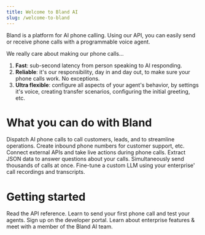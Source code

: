 ```yaml
---
title: Welcome to Bland AI
slug: /welcome-to-bland
---
```



Bland is a platform for AI phone calling. Using our API, you can easily send or receive phone calls with a programmable voice agent.

We really care about making our phone calls...

1. **Fast**: sub-second latency from person speaking to AI responding.
2. **Reliable**: it's our responsibility, day in and day out, to make sure your phone calls work. No exceptions.
3. **Ultra flexible**: configure all aspects of your agent's behavior, by settings it's voice, creating transfer scenarios, configuring the initial greeting, etc.

# What you can do with Bland

<CardGroup cols={2}>
  <Card title="Send phone calls" icon="phone-arrow-up-right" href="/api-v1/post/calls">
    Dispatch AI phone calls to call customers, leads, and to streamline operations.
  </Card>
  <Card title="Set up inbound numbers" icon="phone-arrow-down-left" href="/api-v1/post/inbound-purchase">
    Create inbound phone numbers for customer support, etc.
  </Card>
  <Card title="Do live function calling" icon="bolt" href="/tutorials/custom-tools">
    Connect external APIs and take live actions during phone calls.
  </Card>
  <Card title="Extract structured data from calls" icon="brackets-curly" href="/api-v1/post/calls-id-analyze">
    Extract JSON data to answer questions about your calls.
  </Card>
  <Card title="Create call campaigns" icon="megaphone" href="/api-v1/post/batches">
    Simultaneously send thousands of calls at once.
  </Card>
  <Card title="Fine-tune a custom LLM" icon="microchip-ai" href="https://forms.default.com/361589">
    Fine-tune a custom LLM using your enterprise' call recordings and transcripts.
  </Card>
</CardGroup>

# Getting started

<CardGroup cols={2}>
  <Card title="API Reference" icon="code" href="/api-v1">
    Read the API reference.
  </Card>
  <Card title="Starter guide" icon="rocket-launch" href="/starter-guide">
    Learn to send your first phone call and test your agents.
  </Card>
  <Card title="Get your keys" icon="key" href="https://app.bland.ai">
    Sign up on the developer portal.
  </Card>
  <Card title="Enterprise" icon="building" href="https://forms.default.com/361589">
    Learn about enterprise features & meet with a member of the Bland AI team.
  </Card>
</CardGroup>
